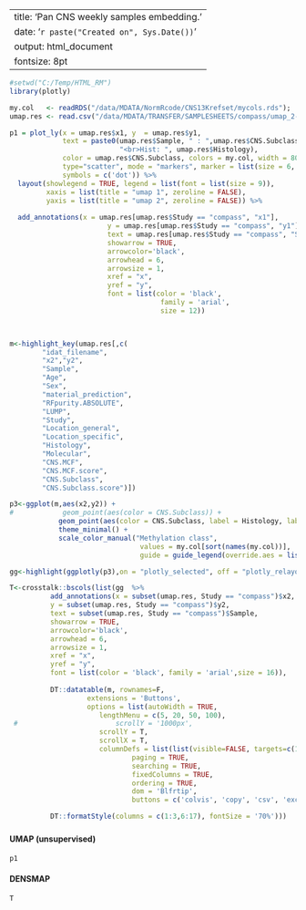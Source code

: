 
---
title: 'Pan CNS weekly samples embedding.'
date: '`r paste("Created on", Sys.Date())`'
output: html_document
fontsize: 8pt
---

```{r tsne data,  echo=FALSE,error=FALSE,message=FALSE,warning=FALSE}
#setwd("C:/Temp/HTML_RM")
library(plotly)

my.col   <- readRDS("/data/MDATA/NormRcode/CNS13Krefset/mycols.rds");
umap.res <- read.csv("/data/MDATA/TRANSFER/SAMPLESHEETS/compass/umap_2-PCA5.txt", sep ="\t");

```



```{r umap1 code, echo=FALSE,error=FALSE,message=FALSE,warning=FALSE}
p1 = plot_ly(x = umap.res$x1, y  = umap.res$y1, 
             text = paste0(umap.res$Sample, " : ",umap.res$CNS.Subclass," : ", umap.res$CNS.Subclass.score,
                           "<br>Hist: ", umap.res$Histology), 
             color = umap.res$CNS.Subclass, colors = my.col, width = 800, height = 600,
             type="scatter", mode = "markers", marker = list(size = 6, line = list(width=0.01)),
             symbols = c('dot')) %>%
  layout(showlegend = TRUE, legend = list(font = list(size = 9)),
         xaxis = list(title = "umap 1", zeroline = FALSE),
         yaxis = list(title = "umap 2", zeroline = FALSE)) %>%
  
  add_annotations(x = umap.res[umap.res$Study == "compass", "x1"],
                        y = umap.res[umap.res$Study == "compass", "y1"],
                        text = umap.res[umap.res$Study == "compass", "Sample"],
                        showarrow = TRUE,
                        arrowcolor='black',
                        arrowhead = 6,
                        arrowsize = 1,
                        xref = "x",
                        yref = "y",
                        font = list(color = 'black',
                                     family = 'arial',
                                     size = 12))

 
```



```{r densmap code, echo=FALSE,error=T,message=FALSE,warning=FALSE}

m<-highlight_key(umap.res[,c(
        "idat_filename",
        "x2","y2",
        "Sample",
        "Age",
        "Sex", 
        "material_prediction",
        "RFpurity.ABSOLUTE",
        "LUMP",
        "Study",
        "Location_general",  
        "Location_specific",  
        "Histology",
        "Molecular", 
        "CNS.MCF",
        "CNS.MCF.score", 
        "CNS.Subclass",
        "CNS.Subclass.score")])

p3<-ggplot(m,aes(x2,y2)) +
#            geom_point(aes(color = CNS.Subclass)) +
            geom_point(aes(color = CNS.Subclass, label = Histology, label2 = Molecular, label3 = Sample)) +
            theme_minimal() +
            scale_color_manual("Methylation class", 
                                values = my.col[sort(names(my.col))], 
                                guide = guide_legend(override.aes = list(shape = 19))) 

gg<-highlight(ggplotly(p3),on = "plotly_selected", off = "plotly_relayout")

T<-crosstalk::bscols(list(gg  %>%
          add_annotations(x = subset(umap.res, Study == "compass")$x2,
          y = subset(umap.res, Study == "compass")$y2,
          text = subset(umap.res, Study == "compass")$Sample,
          showarrow = TRUE,
          arrowcolor='black',
          arrowhead = 6,
          arrowsize = 1,
          xref = "x",
          yref = "y",
          font = list(color = 'black', family = 'arial',size = 16)),
          
          DT::datatable(m, rownames=F, 
                   extensions = 'Buttons',
                   options = list(autoWidth = TRUE,
                      lengthMenu = c(5, 20, 50, 100),
 #		                  scrollY = '1000px',
                      scrollY = T, 
                      scrollX = T,
                      columnDefs = list(list(visible=FALSE, targets=c(1,2,4:10,13,15))),
 				              paging = TRUE,
 				              searching = TRUE,
 				              fixedColumns = TRUE,
 				              ordering = TRUE,
 				              dom = 'Blfrtip',
 				              buttons = c('colvis', 'copy', 'csv', 'excel'))) %>%

          DT::formatStyle(columns = c(1:3,6:17), fontSize = '70%')))

```

### {.tabset}


#### UMAP (unsupervised)
```{r umap figure1, echo=FALSE, error=FALSE, message=FALSE, warning=FALSE}
p1


```


#### DENSMAP
```{r display_data, warning=F, message=F, echo=F}
T

```
